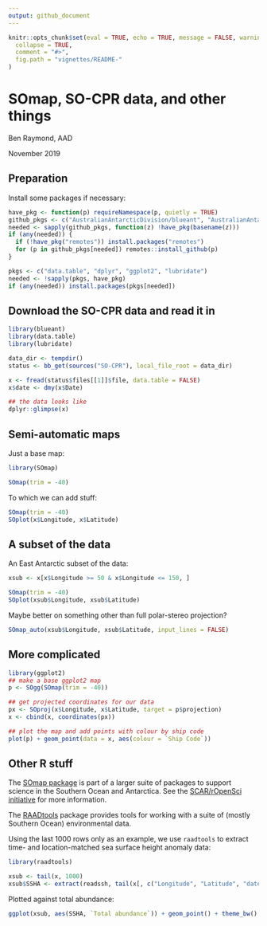 ```yaml
---
output: github_document
---
```


<!-- README.md is generated from README.Rmd. Please edit that file -->

```r
knitr::opts_chunk$set(eval = TRUE, echo = TRUE, message = FALSE, warning = TRUE, tidy = FALSE, cache = TRUE, include = TRUE, dpi = 72, fig.width = 9, fig.height = 9, fig.align = "center", results = "markup",
  collapse = TRUE,
  comment = "#>",
  fig.path = "vignettes/README-"
)

```

# SOmap, SO-CPR data, and other things

Ben Raymond, AAD

November 2019

## Preparation

Install some packages if necessary:

```r
have_pkg <- function(p) requireNamespace(p, quietly = TRUE)
github_pkgs <- c("AustralianAntarcticDivision/blueant", "AustralianAntarcticDivision/SOmap")
needed <- sapply(github_pkgs, function(z) !have_pkg(basename(z)))
if (any(needed)) {
  if (!have_pkg("remotes")) install.packages("remotes")
  for (p in github_pkgs[needed]) remotes::install_github(p)
}

pkgs <- c("data.table", "dplyr", "ggplot2", "lubridate")
needed <- !sapply(pkgs, have_pkg)
if (any(needed)) install.packages(pkgs[needed])

```

## Download the SO-CPR data and read it in

```r
library(blueant)
library(data.table)
library(lubridate)

data_dir <- tempdir()
status <- bb_get(sources("SO-CPR"), local_file_root = data_dir)

x <- fread(status$files[[1]]$file, data.table = FALSE)
x$date <- dmy(x$Date)

## the data looks like
dplyr::glimpse(x)

```

## Semi-automatic maps

Just a base map:

```r
library(SOmap)

SOmap(trim = -40)

```

To which we can add stuff:

```r
SOmap(trim = -40)
SOplot(x$Longitude, x$Latitude)

```

## A subset of the data

An East Antarctic subset of the data:

```r
xsub <- x[x$Longitude >= 50 & x$Longitude <= 150, ]

SOmap(trim = -40)
SOplot(xsub$Longitude, xsub$Latitude)
```

Maybe better on something other than full polar-stereo projection?

```r
SOmap_auto(xsub$Longitude, xsub$Latitude, input_lines = FALSE)

```

## More complicated

```r
library(ggplot2)
## make a base ggplot2 map
p <- SOgg(SOmap(trim = -40))

## get projected coordinates for our data
px <- SOproj(x$Longitude, x$Latitude, target = p$projection)
x <- cbind(x, coordinates(px))

## plot the map and add points with colour by ship code
plot(p) + geom_point(data = x, aes(colour = `Ship Code`))

```

## Other R stuff

The [SOmap package](https://github.com/AustralianAntarcticDivision/) is part of a larger suite of packages to support science in the Southern Ocean and Antarctica. See the [SCAR/rOpenSci initiative](https://ropensci.org/blog/2018/11/13/antarctic/) for more information.

The [RAADtools](https://github.com/AustralianAntarcticDivision/raadtools) package provides tools for working with a suite of (mostly Southern Ocean) environmental data.

Using the last 1000 rows only as an example, we use `raadtools` to extract time- and location-matched sea surface height anomaly data:

```r
library(raadtools)

xsub <- tail(x, 1000)
xsub$SSHA <- extract(readssh, tail(x[, c("Longitude", "Latitude", "date")], 1000), anomaly = TRUE)
```

Plotted against total abundance:

```r
ggplot(xsub, aes(SSHA, `Total abundance`)) + geom_point() + theme_bw()

```

